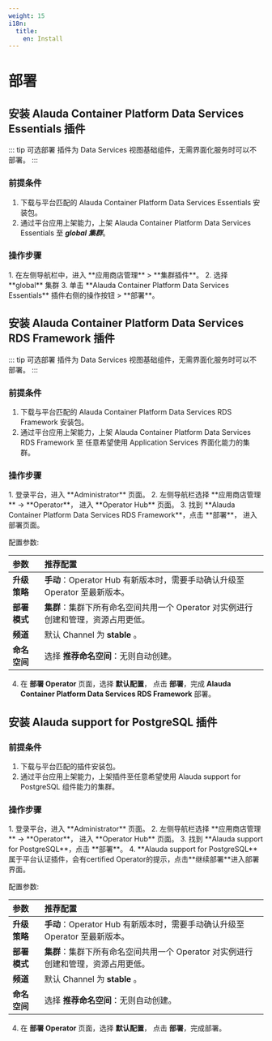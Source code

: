 ```yaml
---
weight: 15
i18n:
  title:
    en: Install
---
```


# 部署

## 安装 Alauda Container Platform Data Services Essentials 插件

::: tip 可选部署
插件为 Data Services 视图基础组件，无需界面化服务时可以不部署。
:::

### 前提条件
1. 下载与平台匹配的 Alauda Container Platform Data Services Essentials 安装包。
2. 通过平台应用上架能力，上架 Alauda Container Platform Data Services Essentials 至 ***global 集群***。

### 操作步骤
<Tabs>
<Tab label="Web Console">
1. 在左侧导航栏中，进入 **应用商店管理** > **集群插件**。
2. 选择 **global** 集群
3. 单击 **Alauda Container Platform Data Services Essentials** 插件右侧的操作按钮 > **部署**。
</Tab>
</Tabs>

## 安装 Alauda Container Platform Data Services RDS Framework 插件

::: tip 可选部署
插件为 Data Services 视图基础组件，无需界面化服务时可以不部署。
:::

### 前提条件
1. 下载与平台匹配的 Alauda Container Platform Data Services RDS Framework 安装包。
2. 通过平台应用上架能力，上架 Alauda Container Platform Data Services RDS Framework 至 任意希望使用 Application Services 界面化能力的集群。

### 操作步骤
<Tabs>
<Tab label="Web Console">
1. 登录平台，进入 **Administrator** 页面。
2. 左侧导航栏选择 **应用商店管理** -> **Operator**， 进入 **Operator Hub** 页面。
3. 找到 **Alauda Container Platform Data Services RDS Framework**，点击 **部署**， 进入部署页面。

配置参数:

|**参数**| **推荐配置** |
|:--------|:------------|
| **升级策略** | **手动**：Operator Hub 有新版本时，需要手动确认升级至 Operator 至最新版本。|
| **部署模式** | **集群**：集群下所有命名空间共用一个 Operator 对实例进行创建和管理，资源占用更低。|
| **频道**    | 默认 Channel 为 **stable** 。|
| **命名空间** | 选择 **推荐命名空间**：无则自动创建。|
4. 在 **部署 Operator** 页面，选择 **默认配置**， 点击 **部署**，完成 **Alauda Container Platform Data Services RDS Framework** 部署。

</Tab>
</Tabs>

## 安装 Alauda support for PostgreSQL 插件

### 前提条件
1. 下载与平台匹配的插件安装包。
2. 通过平台应用上架能力，上架插件至任意希望使用 Alauda support for PostgreSQL 组件能力的集群。

### 操作步骤

<Tabs>
<Tab label="Web Console">
1. 登录平台，进入 **Administrator** 页面。
2. 左侧导航栏选择 **应用商店管理** -> **Operator**， 进入 **Operator Hub** 页面。
3. 找到 **Alauda support for PostgreSQL**，点击 **部署**。
4. **Alauda support for PostgreSQL**属于平台认证插件，会有certified Operator的提示，点击**继续部署**进入部署界面。

  配置参数:
  
  |**参数**| **推荐配置** |
  |:--------|:------------|
  | **升级策略** | **手动**：Operator Hub 有新版本时，需要手动确认升级至 Operator 至最新版本。|
  | **部署模式** | **集群**：集群下所有命名空间共用一个 Operator 对实例进行创建和管理，资源占用更低。|
  | **频道**    | 默认 Channel 为 **stable** 。|
  | **命名空间** | 选择 **推荐命名空间**：无则自动创建。|

4. 在 **部署 Operator** 页面，选择 **默认配置**， 点击 **部署**，完成部署。
</Tab>
</Tabs>
